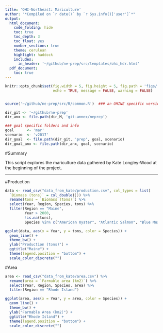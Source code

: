 ```yaml
---
title: 'OHI-Northeast: Mariculture'
author: "*Compiled on `r date()` by `r Sys.info()['user']`*"
output: 
  html_document:
    code_folding: hide
    toc: true
    toc_depth: 3
    toc_float: yes
    number_sections: true
    theme: cerulean
    highlight: haddock
    includes: 
      in_header: '~/github/ne-prep/src/templates/ohi_hdr.html'
  pdf_document:
    toc: true
---
```


``` r
knitr::opts_chunk$set(fig.width = 5, fig.height = 5, fig.path = 'figs/',
                      echo = TRUE, message = FALSE, warning = FALSE)


source('~/github/ne-prep/src/R/common.R')  ### an OHINE specific version of common.R

dir_git <- '~/github/ne-prep'
dir_anx <- file.path(dir_M, 'git-annex/neprep')

### goal specific folders and info
goal      <- 'mar'
scenario  <- 'v2017'
dir_goal  <- file.path(dir_git, 'prep', goal, scenario)
dir_goal_anx <- file.path(dir_anx, goal, scenario)

```

#Summary

This script explores the mariculture data gathered by Kate Longley-Wood at the beginning of the project.

***

#Production

```r

data <- read_csv("data_from_kate/production.csv", col_types = list(
  `Biomass (tons)` = col_double())) %>%
  rename(tons = `Biomass (tons)`) %>%
  select(Year, Region, Species, tons) %>%
  filter(Region == "Maine",
         Year > 2000,
         !is.na(tons),
         Species %in% c("American Oyster", "Atlantic Salmon", "Blue Mussel"))

ggplot(data, aes(x = Year, y = tons, color = Species)) +
  geom_line() +
  theme_bw() +
  ylab("Production (tons)") +
  ggtitle("Maine") + 
  theme(legend.position = "bottom") +
  scale_color_discrete("")
```

#Area

```r

area <- read_csv("data_from_kate/area.csv") %>%
  rename(area = `Farmable area (km2)`) %>%
  select(Year, Region, Species, area) %>%
  filter(Region == "Rhode Island")

ggplot(area, aes(x = Year, y = area, color = Species)) +
  geom_line() +
  theme_bw() +
  ylab("Farmable Area (km2)") +
  ggtitle("Rhode Island") + 
  theme(legend.position = "bottom") +
  scale_color_discrete("")
```
